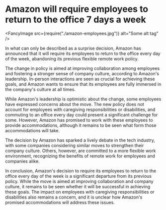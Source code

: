 # Amazon will require employees to return to the office 7 days a week

<Metadata dateIso8601="2023-02-20T22:11:52.173Z" />

<FancyImage src={require("./amazon-employees.jpg")} alt="Some alt tag" />

In what can only be described as a surprise decision, Amazon has announced that it will require its employees to return to the office every day of the week, abandoning its previous flexible remote work policy.

The change in policy is aimed at improving collaboration among employees and fostering a stronger sense of company culture, according to Amazon's leadership. In-person interactions are seen as crucial for achieving these goals, and Amazon wants to ensure that its employees are fully immersed in the company's culture at all times.

While Amazon's leadership is optimistic about the change, some employees have expressed concerns about the move. The new policy does not account for employees with caregiving responsibilities or disabilities, and commuting to an office every day could present a significant challenge for some. However, Amazon has promised to work with these employees to provide accommodations, although it remains to be seen what form those accommodations will take.

The decision by Amazon has sparked a lively debate in the tech industry, with some companies considering similar moves to strengthen their company culture. Others, however, are committed to a more flexible work environment, recognizing the benefits of remote work for employees and companies alike.

In conclusion, Amazon's decision to require its employees to return to the office every day of the week is a significant departure from its previous policy. While the move is aimed at improving collaboration and company culture, it remains to be seen whether it will be successful in achieving these goals. The impact on employees with caregiving responsibilities or disabilities also remains a concern, and it is unclear how Amazon's promised accommodations will address these issues.
